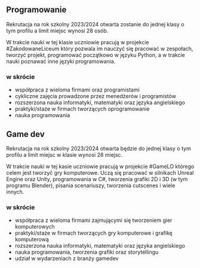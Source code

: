 ## Programowanie

Rekrutacja na rok szkolny 2023/2024 otwarta zostanie do jednej klasy o tym
profilu a limit miejsc wynosi 28 osób.

W trakcie nauki w tej klasie uczniowie pracują w projekcie #ZakodowaneLiceum
który pozwala im nauczyć się pracować w zespołach, tworzyć projekt, programować
początkowo w języku Python, a w trakcie nauki poznawać inne języki
programowania.

### w skrócie

- współpraca z wieloma firmami oraz programistami
- cykliczne zajęcia prowadzone przez menedżerów i programistów
- rozszerzona nauka informatyki, matematyki oraz języka angielskiego
- praktyki/staże w firmach tworzących oprogramowanie
- nauka programowania

## Game dev

Rekrutacja na rok szkolny 2023/2024 otwarta będzie do jednej klasy o tym profilu
a limit miejsc w klasie wynosi 28 miejsc.

W trakcie nauki w tej kasie uczniowie pracują w projekcie #GameLO którego celem
jest tworzyć gry komputerowe. Uczą się pracować w silnikach Unreal Engine oraz
Unity, programowania w C#, tworzenia grafiki 2D i 3D (w tym programu Blender),
pisania scenariuszy, tworzenia cutscenes i wiele innych.

### w skrócie

- współpraca z wieloma firmami zajmującymi się tworzeniem gier komputerowych
- praktyki/staże w firmach tworzących gry komputerowe i grafikę komputerową
- rozszerzona nauka informatyki, matematyki oraz języka angielskiego
- nauka programowania, tworzenia grafiki oraz storytellingu
- udział w wydarzeniach z branży gamedev
